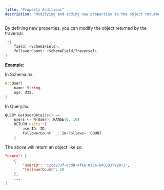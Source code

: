 ```yaml
---
title: "Property Additions"
description: "Modifying and adding new properties to the object returned by the traversal."
---
```


By defining new properties, you can modify the object returned by the traversal.

```rust
::{
    field: <SchemaField>, 
    followerCount: <SchemaField/Traversal>
}
```

**Example:**

In Schema.hx:

```rust
N::User{
    name: String,
    age: U32,
}
```

In Query.hx:

```rust
QUERY GetUserDetails() =>
    users <- N<User>::RANGE(0, 10)
    RETURN users::{
        userID: ID,
        followerCount: _::In<Follows>::COUNT
    }
```

The above will return an object like so:

```json
"users": [
    {
        "userID": "c2ca233f-0cd8-4fae-8136-b40593792071",
        "followerCount": 10
    },
    ...
]
```
